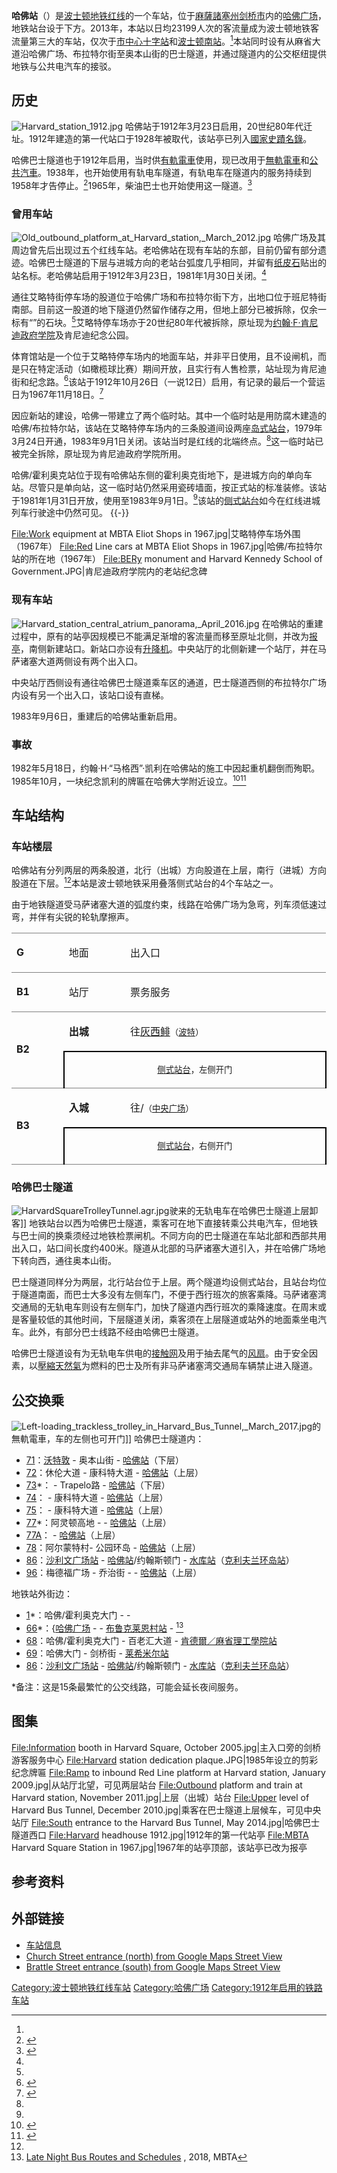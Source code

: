 {{NoteTA
|G1=Railway
|G2=USState
}}
{{other uses}}
{{Infobox station
 | linecolour =#{{MBTA color|Red}}
 | name=哈佛站
 | eng_name=Harvard
 | image=Harvard station platforms from above (cropped), September 2010.jpg 
 | image_caption= 从站厅层拍摄的哈佛站叠落侧式站台。左侧是出城方向月台，右侧的地下二层为入城称方向月台。
 | address=麻薩諸塞大道1400號
 | borough=[[麻薩諸塞州|麻薩諸塞州]][[劍橋_(麻薩諸塞州)|劍橋]]
 | country={{USA}}
 | coordinates = {{coord|42.3734|N|71.1193|W |format=dms |type:railwaystation_region:US-MA |display=inline,title}}
 | line={{rint|boston|Red}}
 | other=
 | platform=[[側式疊式月台|側式疊式月台]]
 | tracks=2
 | bicycle=21
 | passengers=23,199 (工作日日均旅客发送量)<ref name=bluebook>{{cite web |url=http://www.mbta.com/uploadedfiles/documents/2014%20BLUEBOOK%2014th%20Edition(1).pdf |title=Ridership and Service Statistics |edition=14th |publisher=[[马萨诸塞湾交通局|马萨诸塞湾交通局]] |year=2014 |accessdate=2016-12-06 |archive-date=2017-04-01 |archive-url=https://web.archive.org/web/20170401054912/http://www.mbta.com/uploadedfiles/documents/2014%20BLUEBOOK%2014th%20Edition(1).pdf |dead-url=no }}</ref>
 | pass_year=2013
 | pass_percent=
 | opened=1912年3月12日
 | rebuilt=1983年9月6日 <!--  The station opened in 1983, though dedication was not until completion of the extension in 1985 -->
 | ADA=Yes
 | code=
 | owned=[[马萨诸塞湾交通局|马萨诸塞湾交通局]]
 | zone=
 | services={{Adjacent stations|system=MBTA|line=Red|left=波特|right=中央广场}}
}}

'''哈佛站'''（{{lang-en|Harvard station}}）是[[波士顿地铁|波士顿地铁]][[波士顿地铁红线|红线]]的一个车站，位于[[麻薩諸塞州|麻薩諸塞州]][[剑桥_(马萨诸塞州)|剑桥市]]内的[[哈佛广场|哈佛广场]]，地铁站台设于{{link-en|马萨诸塞大道 (波士顿)|Massachusetts Avenue (metropolitan Boston)|马萨诸塞大道}}下方。2013年，本站以日均23199人次的客流量成为波士顿地铁客流量第三大的车站，仅次于[[市中心十字站|市中心十字站]]和[[波士顿南站|波士顿南站]]。<ref name=bluebook />本站同时设有从麻省大道沿哈佛广场、布拉特尔街至奥本山街的巴士隧道，并通过隧道内的公交枢纽提供地铁与公共电汽车的接驳。

== 历史 ==
[[File:Harvard_station_1912.jpg|thumb]]
哈佛站于1912年3月23日启用，20世纪80年代迁址。1912年建造的第一代站口于1928年被{{link-en|哈佛广场地铁站亭|Harvard Square Subway Kiosk}}取代，该站亭已列入[[國家史蹟名錄|國家史蹟名錄]]。

哈佛巴士隧道也于1912年启用，当时供[[有軌電車|有軌電車]]使用，现已改用于[[無軌電車|無軌電車]]和[[公共汽車|公共汽車]]。1938年，{{link-en|大波士顿无轨电车|Trolleybuses in Greater Boston}}也开始使用有轨电车隧道，有轨电车在隧道内的服务持续到1958年才告停止。<ref name=busworld-fall88>{{cite news|last1=Wolinksy|first1=Julian|title=Trackless But Loved in Boston|work=Bus World|publisher=Stauss Publications|date=Fall 1988|location=Woodland Hills, California|pages=6–10|issn=0162-9689}}</ref>1965年，柴油巴士也开始使用这一隧道。<ref name=clarke1970>{{cite book|last1=Clarke|first1=Bradley H.|title=The Trackless Trolleys of Boston|date=1970|publisher=Boston Street Railway Association|page=18}}</ref>

=== 曾用车站 ===
[[File:Old_outbound_platform_at_Harvard_station,_March_2012.jpg|thumb]]
哈佛广场及其周边曾先后出现过五个红线车站。老哈佛站在现有车站的东部，目前仍留有部分遗迹。哈佛巴士隧道的下层与进城方向的老站台弧度几乎相同，并留有[[纸皮石|纸皮石]]贴出的站名标。老哈佛站启用于1912年3月23日，1981年1月30日关闭。<ref name=nyc />

通往艾略特街停车场的股道位于哈佛广场和布拉特尔街下方，出地口位于班尼特街南部。目前这一股道的地下隧道仍然留作储存之用，但地上部分已被拆除，仅余一标有“{{link-en|波士顿高架铁路|Boston Elevated Railway}}”的石块。<ref name=nyc />艾略特停车场亦于20世纪80年代被拆除，原址现为[[约翰·F·肯尼迪政府学院|约翰·F·肯尼迪政府学院]]及肯尼迪纪念公园。

体育馆站是一个位于艾略特停车场内的地面车站，并非平日使用，且不设闸机，而是只在特定活动（如{{link-en|哈佛大战耶鲁|Harvard–Yale football rivalry}}橄榄球比赛）期间开放，且实行有人售检票，站址现为肯尼迪街和纪念路。<ref name=nyc>{{cite web |url=http://world.nycsubway.org/us/boston/red.html |title=MBTA Red Line |publisher=nycsubway.org |author=O'Regan, Gerry |accessdate=29 September 2011 |archive-date=2012-02-04 |archive-url=https://web.archive.org/web/20120204033913/http://world.nycsubway.org/us/boston/red.html |dead-url=no }}</ref>该站于1912年10月26日（一说12日）启用，有记录的最后一个营运日为1967年11月18日。<ref name=changes>{{cite web |url=http://www.transithistory.org/roster/MBTARouteHistory.pdf |title=Changes to Transit Service in the MBTA district |author=Belcher, Jonathan |publisher=NETransit |date=20 July 2011 |accessdate=3 October 2011 |archive-date=2018-06-12 |archive-url=https://web.archive.org/web/20180612113112/http://www.transithistory.org/roster/MBTARouteHistory.pdf |dead-url=no }}</ref>

因应新站的建设，哈佛一带建立了两个临时站。其中一个临时站是用防腐木建造的哈佛/布拉特尔站，该站在艾略特停车场内的三条股道间设两座[[岛式站台|岛式站台]]，1979年3月24日开通，1983年9月1日关闭。该站当时是红线的北端终点。<ref name=changes />这一临时站已被完全拆除，原址现为肯尼迪政府学院所用。

哈佛/霍利奥克站位于现有哈佛站东侧的霍利奥克街地下，是进城方向的单向车站。尽管只是单向站，这一临时站仍然采用瓷砖墙面，按正式站的标准装修。该站于1981年1月31日开放，使用至1983年9月1日。<ref name=changes />该站的[[侧式站台|侧式站台]]如今在红线进城列车行驶途中仍然可见。
{{-}}

<gallery mode=packed caption="体育馆站与哈佛/布拉特尔站">
File:Work equipment at MBTA Eliot Shops in 1967.jpg|艾略特停车场外围（1967年）
File:Red Line cars at MBTA Eliot Shops in 1967.jpg|哈佛/布拉特尔站的所在地（1967年）
File:BERy monument and Harvard Kennedy School of Government.JPG|肯尼迪政府学院内的老站纪念碑
</gallery>

=== 现有车站 ===
[[File:Harvard_station_central_atrium_panorama,_April_2016.jpg|thumb]]
在哈佛站的重建过程中，原有的站亭因规模已不能满足渐增的客流量而移至原址北侧，并改为[[報攤|报亭]]，南侧新建站口。新站口亦设有[[升降机|升降机]]。中央站厅的北侧新建一个站厅，并在马萨诸塞大道两侧设有两个出入口。

中央站厅西侧设有通往哈佛巴士隧道乘车区的通道，巴士隧道西侧的布拉特尔广场内设有另一个出入口，该站口设有直梯。

1983年9月6日，重建后的哈佛站重新启用。

=== 事故 ===
1982年5月18日，{{link-en|建筑工头|Construction foreman}}约翰·H·“马格西”·凯利在哈佛站的施工中因起重机翻倒而殉职。1985年10月，一块纪念凯利的牌匾在哈佛大学{{link-en|约翰斯顿门|Johnston Gate}}附近设立。<ref name="Crimson 1">{{cite news|url=http://www.thecrimson.com/article/1982/5/21/cause-of-construction-accident-still-unknown/|last=Swartz|first=Steven R.|title=Cause of Construction Accident Still Unknown, Investigators Say|journal=[[The_Harvard_Crimson|The Harvard Crimson]]|date=May 21, 1982|accessdate=August 30, 2013|archive-date=2016-03-04|archive-url=https://web.archive.org/web/20160304034848/http://www.thecrimson.com/article/1982/5/21/cause-of-construction-accident-still-unknown/|dead-url=no}}</ref><ref name="Crimson 2">{{cite news|url=http://www.thecrimson.com/article/1985/10/29/plaque-in-square-honors-hardhat-killed/#|title=Plaque in Square Honors Hardhat Killed by Crane|journal=The Harvard Crimson|date=October 29, 1985|accessdate=August 30, 2013|archive-date=2016-09-09|archive-url=https://web.archive.org/web/20160909022018/http://www.thecrimson.com/article/1985/10/29/plaque-in-square-honors-hardhat-killed/|dead-url=no}}</ref>

== 车站结构 ==
=== 车站楼层 ===
哈佛站有分列两层的两条股道，北行（出城）方向股道在上层，南行（进城）方向股道在下层。<ref name="nyc"/>本站是波士顿地铁采用叠落侧式站台的4个车站之一。

由于地铁隧道受马萨诸塞大道的弧度约束，线路在哈佛广场为急弯，列车须低速过弯，并伴有尖锐的轮轨摩擦声。
{|cellspacing=0 cellpadding=3
|-
|style="border-top:solid 1px gray;border-bottom:solid 1px gray;" valign=top width=80|'''G'''
|style="border-top:solid 1px gray;border-bottom:solid 1px gray;" valign=top width=100|地面
|style="border-top:solid 1px gray;border-bottom:solid 1px gray;" valign=top width=380|出入口
|-
| style = "border-bottom:solid 1px gray;" rowspan=1 valign=top|'''B1'''
| style = "border-bottom:solid 1px gray;" valign=top|站厅
| style = "border-bottom:solid 1px gray;" valign=top|票务服务
|-
| style = "border-bottom:solid 1px gray;" rowspan=2 valign=top|'''B2'''
|<span style="color:#{{MBTA color|Red}}">'''出城'''</span>
|{{arrow|L}} {{rint|boston|Red|icon}} 往[[灰西鲱站|灰西鲱]]<small>（[[波特站_(波士顿地铁)|波特]]）</small>
|-
| style = "border-top:solid 2px black;border-right:solid 2px black;border-left:solid 2px black;border-bottom:solid 1px gray;" colspan=2|<center><small>[[侧式站台|侧式站台]]，左侧开门</small></center>
|-
| style = "border-bottom:solid 1px gray;" rowspan=2 valign=top|'''B3'''
|<span style="color:#{{MBTA color|Red}}">'''入城'''</span>
|{{arrow|R}} {{rint|boston|Red|icon}} 往{{link-en|阿什蒙特站|Ashmont (MBTA station)|阿什蒙特}}/{{link-en|布伦特里站|Braintree (MBTA station)|布伦特里}}<small>（[[中央广场站_(波士顿地铁)|中央广场]]）</small>
|-
| style = "border-top:solid 2px black;border-right:solid 2px black;border-left:solid 2px black;border-bottom:solid 1px gray;" colspan=2|<center><small>[[侧式站台|侧式站台]]，右侧开门</small></center>
|}

=== 哈佛巴士隧道 ===
[[File:HarvardSquareTrolleyTunnel.agr.jpg|thumb]]驶来的无轨电车在哈佛巴士隧道上层卸客]]
地铁站台以西为哈佛巴士隧道，乘客可在地下直接转乘公共电汽车，但地铁与巴士间的换乘须经过地铁检票闸机。不同方向的巴士隧道在车站北部和西部共用出入口，站口间长度约400米。隧道从北部的马萨诸塞大道引入，并在哈佛广场地下转向西，通往奥本山街。

巴士隧道同样分为两层，北行站台位于上层。两个隧道均设侧式站台，且站台均位于隧道南面，而巴士大多没有左侧车门，不便于西行班次的旅客乘降。马萨诸塞湾交通局的无轨电车则设有左侧车门，加快了隧道内西行班次的乘降速度。在周末或是客量较低的其他时间，下层隧道关闭，乘客须在上层隧道或站外的地面乘坐电汽车。此外，有部分巴士线路不经由哈佛巴士隧道。

哈佛巴士隧道设有为无轨电车供电的[[高架電纜|接触网]]及用于抽去尾气的[[风扇|风扇]]。由于安全因素，以[[壓縮天然氣|壓縮天然氣]]为燃料的巴士及所有非马萨诸塞湾交通局车辆禁止进入隧道。

== 公交换乘==
[[File:Left-loading_trackless_trolley_in_Harvard_Bus_Tunnel,_March_2017.jpg|thumb]]的無軌電車，车的左侧也可开门]]
哈佛巴士隧道内：
*[[波士顿公交列表#71|71]]：[[沃特敦_(馬薩諸塞州)|沃特敦]] - 奥本山街 - [[哈佛站|哈佛站]]（下层）
*[[波士顿公交列表#72|72]]：休伦大道 - 康科特大道 - [[哈佛站|哈佛站]]（上层）
*[[波士顿公交列表#73|73]]*：{{tsl|en|Waverley (MBTA station)|韦弗利广场站|韦弗利广场}} - Trapelo路 - [[哈佛站|哈佛站]]（下层）
*[[波士顿公交列表#74|74]]：{{tsl|en|Belmont Center (MBTA station)|贝尔蒙特中心站}} - 康科特大道 - [[哈佛站|哈佛站]]（上层）
*[[波士顿公交列表#75|75]]：{{tsl|en|Belmont Center (MBTA station)|贝尔蒙特中心站}} - 康科特大道 - [[哈佛站|哈佛站]]（上层）
*[[波士顿公交列表#77|77]]*：阿灵顿高地 - {{tsl|en|Massachusetts Avenue (Boston)|马萨诸塞大道 (波士顿)|马萨诸塞大道}} - [[哈佛站|哈佛站]]（上层）
*[[波士顿公交列表#77A|77A]]：{{tsl|en|North Cambridge Carhouse|北剑桥车厂}} - [[哈佛站|哈佛站]]（上层）
*[[波士顿公交列表#78|78]]：阿尔蒙特村- 公园环岛 - [[哈佛站|哈佛站]]（上层）
*[[波士顿公交列表#86|86]]：[[沙利文广场站|沙利文广场站]] - [[哈佛站|哈佛站]]/约翰斯顿门 - [[水库站|水库站]]（[[克利夫兰环岛站|克利夫兰环岛站]]）
*[[波士顿公交列表#96|96]]：梅德福广场 - 乔治街 - {{tsl|en|Davis (MBTA station)|戴维斯站}} - [[哈佛站|哈佛站]]（上层）

地铁站外街边：
*[[波士顿公交列表#1|1]]*：哈佛/霍利奥克大门 - {{tsl|en|Massachusetts Avenue (Boston)|马萨诸塞大道 (波士顿)|马萨诸塞大道}} - {{tsl|en|Dudley (MBTA station)|达德利广场站}}
*[[波士顿公交列表#66|66]]*：{[[哈佛广场|哈佛广场]] - {{tsl|en|Allston, Massachusetts|奥尔斯顿}} - [[布鲁克莱恩村站|布鲁克莱恩村站]] - {{tsl|en|Dudley (MBTA station)|达德利广场站}}<ref name=latenightmbta>[https://www.mbta.com/projects/late-night-bus-service/update/late-night-bus-routes-and-schedules Late Night Bus Routes and Schedules] {{Wayback|url=https://www.mbta.com/projects/late-night-bus-service/update/late-night-bus-routes-and-schedules |date=20190610193627 }}, 2018, MBTA</ref>
*[[波士顿公交列表#68|68]]：哈佛/霍利奥克大门 - 百老汇大道 - [[肯德爾／麻省理工學院站|肯德爾／麻省理工學院站]]
*[[波士顿公交列表#69|69]]：哈佛大门 - 剑桥街 - [[莱希米尔站|莱希米尔站]]
*[[波士顿公交列表#86|86]]：[[沙利文广场站|沙利文广场站]] - [[哈佛站|哈佛站]]/约翰斯顿门 - [[水库站|水库站]]（[[克利夫兰环岛站|克利夫兰环岛站]]）

<nowiki>*</nowiki>备注：这是15条最繁忙的公交线路，可能会延长夜间服务。
== 图集 ==
<gallery widths=200px heights=150px>
File:Information booth in Harvard Square, October 2005.jpg|主入口旁的剑桥游客服务中心
File:Harvard station dedication plaque.JPG|1985年设立的剪彩纪念牌匾
File:Ramp to inbound Red Line platform at Harvard station, January 2009.jpg|从站厅北望，可见两层站台
File:Outbound platform and train at Harvard station, November 2011.jpg|上层（出城）站台
File:Upper level of Harvard Bus Tunnel, December 2010.jpg|乘客在巴士隧道上层候车，可见中央站厅
File:South entrance to the Harvard Bus Tunnel, May 2014.jpg|哈佛巴士隧道西口
File:Harvard headhouse 1912.jpg|1912年的第一代站亭
File:MBTA Harvard Square Station in 1967.jpg|1967年的站亭顶部，该站亭已改为报亭
</gallery>

== 参考资料 ==
{{Reflist|30em}}

== 外部链接 ==
{{Commonscat|Harvard (MBTA station)}}
*[http://www.mbta.com/schedules_and_maps/subway/lines/stations/?stopId=12084&lat=42.373936&lng=-71.118917 车站信息]{{Wayback|url=http://www.mbta.com/schedules_and_maps/subway/lines/stations/?stopId=12084&lat=42.373936&lng=-71.118917 |date=20170824055225 }}
* [https://maps.google.com/?ie=UTF8&ll=42.374406,-71.118858&spn=0.003923,0.013518&z=17&layer=c&cbll=42.374298,-71.118804&panoid=T2zK8wm1i1ANmTiojwCTmQ&cbp=12,304.43,,0,10.79 Church Street entrance (north) from Google Maps Street View]{{Wayback|url=https://maps.google.com/?ie=UTF8&ll=42.374406,-71.118858&spn=0.003923,0.013518&z=17&layer=c&cbll=42.374298,-71.118804&panoid=T2zK8wm1i1ANmTiojwCTmQ&cbp=12,304.43,,0,10.79 |date=20121112101143 }}
* [https://maps.google.com/?ie=UTF8&ll=42.373431,-71.119169&spn=0.003923,0.013518&z=17&layer=c&cbll=42.373518,-71.119222&panoid=wRMSMSfcoulyoxTHejZ5EA&cbp=12,121.78,,1,5 Brattle Street entrance (south) from Google Maps Street View]{{Wayback|url=https://maps.google.com/?ie=UTF8&ll=42.373431,-71.119169&spn=0.003923,0.013518&z=17&layer=c&cbll=42.373518,-71.119222&panoid=wRMSMSfcoulyoxTHejZ5EA&cbp=12,121.78,,1,5 |date=20121112101155 }}

{{波士頓地鐵紅線}}
{{波士顿地铁车站}}
[[Category:波士顿地铁红线车站|Category:波士顿地铁红线车站]]
[[Category:哈佛广场|Category:哈佛广场]]
[[Category:1912年启用的铁路车站|Category:1912年启用的铁路车站]]